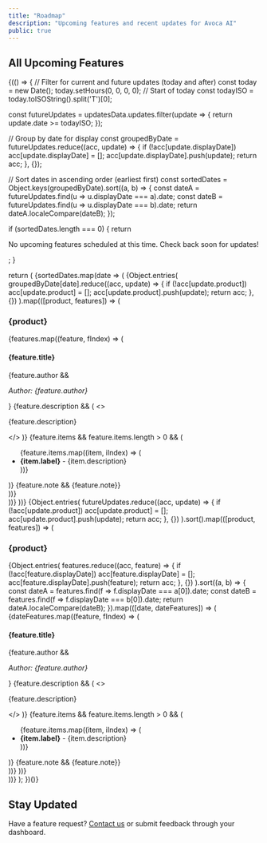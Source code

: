 ```yaml
---
title: "Roadmap"
description: "Upcoming features and recent updates for Avoca AI"
public: true
---
```



## All Upcoming Features

{(() => {
  // Filter for current and future updates (today and after)
  const today = new Date();
  today.setHours(0, 0, 0, 0); // Start of today
  const todayISO = today.toISOString().split('T')[0];
  
  const futureUpdates = updatesData.updates.filter(update => {
    return update.date >= todayISO;
  });
  
  // Group by date for display
  const groupedByDate = futureUpdates.reduce((acc, update) => {
    if (!acc[update.displayDate]) acc[update.displayDate] = [];
    acc[update.displayDate].push(update);
    return acc;
  }, {});
  
  // Sort dates in ascending order (earliest first)
  const sortedDates = Object.keys(groupedByDate).sort((a, b) => {
    const dateA = futureUpdates.find(u => u.displayDate === a).date;
    const dateB = futureUpdates.find(u => u.displayDate === b).date;
    return dateA.localeCompare(dateB);
  });
  
  if (sortedDates.length === 0) {
    return <p>No upcoming features scheduled at this time. Check back soon for updates!</p>;
  }
  
  return (
    <Tabs>
      <Tab title="By Date">
        {sortedDates.map(date => (
          <Update key={date} label={date}>
            {Object.entries(
              groupedByDate[date].reduce((acc, update) => {
                if (!acc[update.product]) acc[update.product] = [];
                acc[update.product].push(update);
                return acc;
              }, {})
            ).map(([product, features]) => (
              <div key={product}>
                <h3>{product}</h3>
                {features.map((feature, fIndex) => (
                  <div key={fIndex}>
                    <h4>{feature.title}</h4>
                    {feature.author && <p><em>Author: {feature.author}</em></p>}
                    {feature.description && (
                      <>
                        <br />
                        <p>{feature.description}</p>
                      </>
                    )}
                    {feature.items && feature.items.length > 0 && (
                      <ul>
                        {feature.items.map((item, iIndex) => (
                          <li key={iIndex}>
                            <strong>{item.label}</strong> - {item.description}
                          </li>
                        ))}
                      </ul>
                    )}
                    {feature.note && <Note>{feature.note}</Note>}
                  </div>
                ))}
              </div>
            ))}
          </Update>
        ))}
      </Tab>
      <Tab title="By Product">
        {Object.entries(
          futureUpdates.reduce((acc, update) => {
            if (!acc[update.product]) acc[update.product] = [];
            acc[update.product].push(update);
            return acc;
          }, {})
        ).sort().map(([product, features]) => (
          <div key={product}>
            <h3>{product}</h3>
            {Object.entries(
              features.reduce((acc, feature) => {
                if (!acc[feature.displayDate]) acc[feature.displayDate] = [];
                acc[feature.displayDate].push(feature);
                return acc;
              }, {})
            ).sort((a, b) => {
              const dateA = features.find(f => f.displayDate === a[0]).date;
              const dateB = features.find(f => f.displayDate === b[0]).date;
              return dateA.localeCompare(dateB);
            }).map(([date, dateFeatures]) => (
              <Update key={date} label={date}>
                {dateFeatures.map((feature, fIndex) => (
                  <div key={fIndex}>
                    <h4>{feature.title}</h4>
                    {feature.author && <p><em>Author: {feature.author}</em></p>}
                    {feature.description && (
                      <>
                        <br />
                        <p>{feature.description}</p>
                      </>
                    )}
                    {feature.items && feature.items.length > 0 && (
                      <ul>
                        {feature.items.map((item, iIndex) => (
                          <li key={iIndex}>
                            <strong>{item.label}</strong> - {item.description}
                          </li>
                        ))}
                      </ul>
                    )}
                    {feature.note && <Note>{feature.note}</Note>}
                  </div>
                ))}
              </Update>
            ))}
          </div>
        ))}
      </Tab>
    </Tabs>
  );
})()}

## Stay Updated

Have a feature request? [Contact us](mailto:support@avoca.ai) or submit feedback through your dashboard.